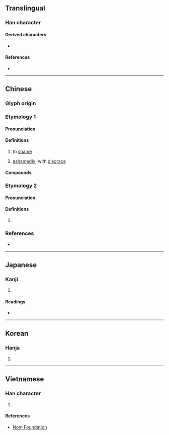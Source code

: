 {{also|㤁}}
{{character info}}
==Translingual==

===Han character===
{{Han char|rn=61|rad=心|as=04|sn=7|snj=8|four=20333|canj=HKP,MKP|ids=⿱天㣺(GHTKV),⿱夭㣺(J)}}

====Derived characters====
* {{l|mul|[[添]], [[舔]], [[掭]], [[悿]], [[婖]], [[㖭]], [[㮇]], [[䋬]], [[𡍞]], [[𤲖]], [[𥪌]], [[𢧏]], [[𧨩]], [[𩋅]], [[𩡋]], [[𫔗]], [[𬁮]], [[菾]]}}

====References====
* {{Han ref|kx=0377.080|dkj=10348|dj=0704.010|hdz=42279.050|uh=5FDD|ud=24541|bh=A9BD|bd=43453}}

----

==Chinese==

===Glyph origin===
{{Han etym}}
{{Han compound|天|心|c1=p|c2=s|ls=psc|t2=heart}}

===Etymology 1===
{{zh-forms|alt=㤁}}

====Pronunciation====
{{zh-pron
|m=tiǎn
|c=tim2,tim5
|mn=
|mc=y
|oc=y
|ma=
|cat=v,adv
}}

====Definitions====
{{zh-hanzi}}

# {{lb|zh|literary}} to [[shame]]
# {{lb|zh|literary|self-deprecating}} [[ashamedly]]; with [[disgrace]]

====Compounds====
{{zh-der|忝眷|忝列門牆|忝竊|忝私|忝在愛末|忝累|無忝所生|身名無忝}}

===Etymology 2===
{{zh-forms}}

====Pronunciation====
{{zh-pron
|mn=thiám
|cat=a
}}

====Definitions====
{{zh-hanzi}}

# {{lb|zh|Hokkien}} {{zh-alt-form|*悿|[[tired]]; [[serious]]}}

===References===
* {{thcwd|3894}}

----

==Japanese==

===Kanji===
{{ja-kanji|grade=|rs=心04}}

# {{rfdef|ja|sort=心04}}

====Readings====
* {{ja-readings|on=[[てん]] (ten)|kun=かたじけな-い}}

----

==Korean==

===Hanja===
{{ko-hanja|hangeul=첨|eumhun=|rv=cheom|mr=ch'ŏm|y=chem}}

# {{rfdef|ko|sort=心04}}

----

==Vietnamese==

===Han character===
{{vi-readings|reading=thỏm, thiểm|rs=心04}}

# {{rfdef|vi|sort=心04}}

====References====
* [http://nomfoundation.org/common/nom_details.php?codepoint=5fdd Nom Foundation]